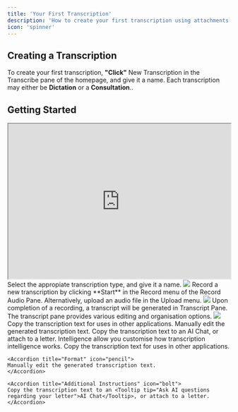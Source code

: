 ```yaml
---
title: 'Your First Transcription'
description: 'How to create your first transcription using attachments or a live recording.'
icon: 'spinner'
---
```


## Creating a Transcription
To create your first transcription, **"Click"** New Transcription in the Transcribe pane of the homepage, and give it a name. Each transcription may either be <Tooltip tip="Transcription of a Single Speaker">**Dictation**</Tooltip> or a <Tooltip tip="Transcription of a Multiple Speakers">**Consultation**.</Tooltip>.

## Getting Started

<Frame>
<iframe width="100%" height="352" src="https://www.loom.com/embed/4c56ea2c8363434eb3df7a3624c7213c?sid=df85ed0c-1597-4192-be7e-5bbecc262a4e"></iframe>
</Frame>

<Steps>
  <Step title="Transcription Type">
  Select the appropiate transcription type, and give it a name.
<Frame>
  <img src="/images/blank.png" />
</Frame>

  </Step>
  <Step title="Record and Upload Audio">
  Record a new transcription by clicking **Start** in the Record menu of the Record Audio Pane. Alternatively, upload an audio file in the Upload menu.
<Frame>
  <img src="/images/blank.png" />
</Frame>

  </Step>
  <Step title="Transcription Generated">
  Upon completion of a recording, a transcript will be generated in Transcript Pane. The transcript pane provides various editing and organisation options.
  
<Frame>
  <img src="/images/blank.png" />
</Frame>

<AccordionGroup>
  <Accordion title="Copy" icon="copy">
    Copy the transcription text for uses in other applications.
  </Accordion>

  <Accordion title="Edit" icon="pencil">
    Manually edit the generated transcription text.
  </Accordion>

  <Accordion title="Action Menu" icon="bolt">
    Copy the transcription text to an <Tooltip tip="Ask AI questions regarding your letter">AI Chat</Tooltip>, or attach to a letter.  
  </Accordion>
</AccordionGroup>
  </Step>

  <Step title="Intelligence">
     Intelligence allow you customise how transcription intelligence works.

  <AccordionGroup>
    <Accordion title="Type" icon="copy">
    Copy the transcription text for uses in other applications.
    </Accordion>

    <Accordion title="Format" icon="pencil">
    Manually edit the generated transcription text.
    </Accordion>

    <Accordion title="Additional Instructions" icon="bolt">
    Copy the transcription text to an <Tooltip tip="Ask AI questions regarding your letter">AI Chat</Tooltip>, or attach to a letter.  
    </Accordion>
  </AccordionGroup>

  </Step>

</Steps>


